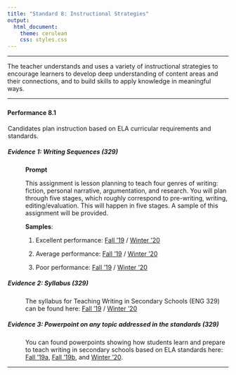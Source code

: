 ---
title: "Standard 8: Instructional Strategies"
output: 
  html_document: 
    theme: cerulean
    css: styles.css
---

<script type="text/javascript">
 function showhide(id) {
    var e = document.getElementById(id);
    e.style.display = (e.style.display == 'block') ? 'none' : 'block';
 }
</script>

----

The teacher understands and uses a variety of instructional strategies to encourage learners to develop deep understanding of content areas and their connections, and to build skills to apply knowledge in meaningful ways. 
 
----

### {.tabset .tabset-pills .tabset-fade}


#### Performance 8.1

<div style="padding-left:1px;">

Candidates plan instruction based on ELA curricular requirements and standards.

##### Evidence 1: Writing Sequences (329)

<div style="padding-left:40px;">

**Prompt**

This assignment is lesson planning to teach four genres of writing: fiction, personal narrative, argumentation, and research.  You will plan through five stages, which roughly correspond to pre-writing, writing, editing/evaluation. This will happen in five stages. A sample of this assignment will be provided.


**Samples**: 

1. Excellent performance:  [Fall '19](https://drive.google.com/file/d/14c-s3xbLpPA5GmTEN6by0G7BSe18HE3P/view?usp=sharing) / [Winter '20](https://drive.google.com/file/d/1ZkdTqUm_k6N3Uq2QtqWo3mNrhPdECVP1/view?usp=sharing)

2. Average performance: [Fall '19](https://drive.google.com/file/d/17pDWqY7JhXYMGLn_3AsjOaAbq3gZvLbv/view?usp=sharing) / [Winter '20](https://drive.google.com/file/d/13kLVUok2JNPxOQon43RJN_5W9mYZGq5b/view?usp=sharing)

3.  Poor performance: [Fall '19](https://drive.google.com/file/d/1dqjt2gg9v0hybme0MM1qyEYnPlZZ-8_T/view?usp=sharing) / [Winter '20](https://drive.google.com/file/d/14Xf-T9mwMUYTRy00l-hR_wAE-KqGKMqo/view?usp=sharing)
</div>

##### Evidence 2: Syllabus (329)
<div style="padding-left:40px;">

The syllabus for Teaching Writing in Secondary Schools (ENG 329) can be found here:  [Fall '19](https://drive.google.com/file/d/1e-1qbdwGxYMCaRPbk6JVTofBFhxvJKU1/view?usp=sharing) / [Winter '20](https://drive.google.com/file/d/1mJ1igwM1BG8_lIGCEiOCDRZ7zzUA8Vk2/view?usp=sharing)

</div>


##### Evidence 3: Powerpoint on any topic addressed in the standards (329)
<div style="padding-left:40px;">

You can found powerpoints showing how students learn and prepare to teach writing in secondary schools based on ELA standards here: [Fall '19a](https://drive.google.com/file/d/1hAkg5fs7Q-kl1OkiBXN3sF8wSlKgG4Xt/view?usp=sharing), [Fall '19b](https://drive.google.com/file/d/1bBMzH2r04064kMu0Zb9OpQDrtjRyEPnB/view?usp=sharing), and [Winter '20](https://drive.google.com/file/d/1hHGg6N6ABgmn3y0sfsipchvE3vDspR0t/view?usp=sharing).

</div>


</div>

----

<footer></footer>
